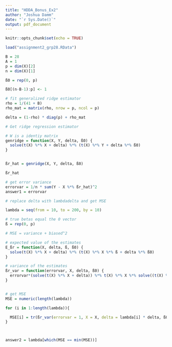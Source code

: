 ```yaml
---
title: "HDDA_Bonus_Ex2"
author: "Joshua Damm"
date: "`r Sys.Date()`"
output: pdf_document
---
```


```r
knitr::opts_chunk$set(echo = TRUE)
```

```r
load("assignment2_grp28.RData")
```

```r
B = 28
A = 1
p = dim(X)[2]
n = dim(X)[1]

ß0 = rep(0, p)

ß0[(n-B-1):p] <- 1

# fit generalized ridge estimator
rho = 1/(41 + B)
rho_mat = matrix(rho, nrow = p, ncol = p)

delta = (1-rho) * diag(p) + rho_mat
```

```r
# Get ridge regression estimator

# W is a identiy matrix
genridge = function(X, Y, delta, ß0) {
  solve(t(X) %*% X + delta) %*% (t(X) %*% Y + delta %*% ß0)
}


ßr_hat = genridge(X, Y, delta, ß0)

ßr_hat
```

```r
# get error variance
errorvar = 1/n * sum(Y - X %*% ßr_hat)^2
answer1 = errorvar
```


```r
# replace delta with lambdadelta and get MSE

lambda = seq(from = 10, to = 200, by = 10)

# true betas equal the 0 vector 
ß = rep(0, p)

# MSE = variance + biased^2

# expected value of the estimates
E_ßr = function(X, delta, ß, ß0) {
  solve(t(X) %*% X + delta) %*% (t(X) %*% X %*% ß + delta %*% ß0)
}

# variance of the estimates
ßr_var = function(errorvar, X, delta, ß0) {
  errorvar*(solve(t(X) %*% X + delta)) %*% t(X) %*% X %*% solve((t(X) %*% X + delta))
}


# get MSE
MSE = numeric(length(lambda))

for (i in 1:length(lambda)){

  MSE[i] = tr(ßr_var(errorvar = 1, X = X, delta = lambda[i] * delta, ß0 = ß0)) + t(E_ßr(X = X, delta = lambda[i] * delta, ß = ß, ß0 = ß0) - ß) %*% (E_ßr(X = X, delta = lambda[i] * delta, ß = ß, ß0 = ß0) - ß)
}



answer2 = lambda[which(MSE == min(MSE))]
```


